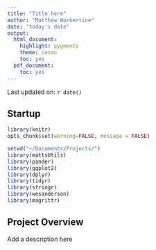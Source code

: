 ```yaml
---
title: "Title here"
author: "Matthew Workentine"
date: "today's date"
output:
  html_document:
    highlight: pygments
    theme: cosmo
    toc: yes
  pdf_document:
    toc: yes
---
```


Last updated on: `r date()`

## Startup
```r
library(knitr)
opts_chunk$set(warning=FALSE, message = FALSE)
```
```r
setwd("~/Documents/Projects/")
library(mattsUtils)
library(pander)
library(ggplot2)
library(dplyr)
library(tidyr)
library(stringr)
library(wesanderson)
library(magrittr)
```


## Project Overview
Add a description here



